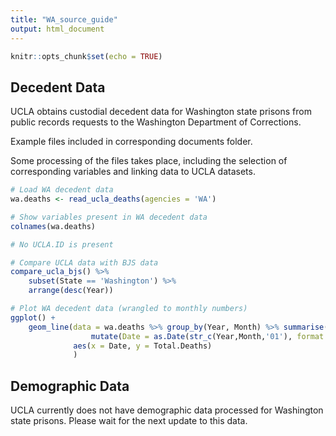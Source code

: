 ```yaml
---
title: "WA_source_guide"
output: html_document
---
```


```r
knitr::opts_chunk$set(echo = TRUE)
```

## Decedent Data

UCLA obtains custodial decedent data for Washington state prisons from public records requests to the Washington Department of Corrections.

Example files included in corresponding documents folder.

Some processing of the files takes place, including the selection of corresponding variables and linking data to UCLA datasets. 

```r
# Load WA decedent data
wa.deaths <- read_ucla_deaths(agencies = 'WA')

# Show variables present in WA decedent data
colnames(wa.deaths)

# No UCLA.ID is present 

# Compare UCLA data with BJS data
compare_ucla_bjs() %>%
    subset(State == 'Washington') %>%
    arrange(desc(Year))

# Plot WA decedent data (wrangled to monthly numbers)
ggplot() +
    geom_line(data = wa.deaths %>% group_by(Year, Month) %>% summarise(Total.Deaths = n()) %>% 
                  mutate(Date = as.Date(str_c(Year,Month,'01'), format = '%Y%B%d')),
              aes(x = Date, y = Total.Deaths)
              )

```


## Demographic Data

UCLA currently does not have demographic data processed for Washington state prisons. Please wait for the next update to this data. 
